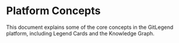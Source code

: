 # Platform Concepts

This document explains some of the core concepts in the GitLegend platform, including Legend Cards and the Knowledge Graph.
